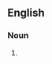 {{also|kiloampères|kilo-amperes}}

==English==

===Noun===
{{head|en|noun plural form}}

# {{plural of|kiloampere|lang=en}}